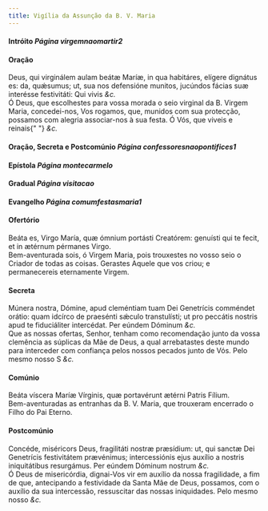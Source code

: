 ```yaml
---
title: Vigília da Assunção da B. V. Maria
---
```


<h4 class="text-center">
  Intróito <em>Página virgemnaomartir2</em>
</h4>

<h4 class="text-center">Oração</h4>
<div class="container-fluid">
  <div class="row">
    <div class="col-6 dropcaps text-justify">
      Deus, qui virginálem aulam beátæ Maríæ, in qua habitáres, elígere dignátus
      es: da, quǽsumus; ut, sua nos defensióne munitos, jucúndos fácias suæ
      interésse festivitáti: Qui vivis <em>&c.</em>
    </div>
    <div class="col-6 dropcaps text-justify">
      Ó Deus, que escolhestes para vossa morada o seio virginal da B. Virgem
      Maria, concedei-nos, Vos rogamos, que, munidos com sua protecção, possamos
      com alegria associar-nos à sua festa. Ó Vós, que viveis e reinais{" "}
      <em>&c.</em>
    </div>
  </div>
</div>

<h4 class="text-center">
  Oração, Secreta e Postcomúnio <em>Página confessoresnaopontifices1</em>
</h4>

<h4 class="text-center">
  Epístola <em>Página montecarmelo</em>
</h4>

<h4 class="text-center">
  Gradual <em>Página visitacao</em>
</h4>

<h4 class="text-center">
  Evangelho <em>Página comumfestasmaria1</em>
</h4>

<h4 class="text-center">Ofertório</h4>
<div class="container-fluid">
  <div class="row">
    <div class="col-6 dropcaps text-justify">
      Beáta es, Virgo María, quæ ómnium portásti Creatórem: genuísti qui te
      fecit, et in ætérnum pérmanes Virgo.
    </div>
    <div class="col-6 dropcaps text-justify">
      Bem-aventurada sois, ó Virgem Maria, pois trouxestes no vosso seio o
      Criador de todas as coisas. Gerastes Aquele que vos criou; e permanecereis
      eternamente Virgem.
    </div>
  </div>
</div>

<h4 class="text-center">Secreta</h4>
<div class="container-fluid">
  <div class="row">
    <div class="col-6 dropcaps text-justify">
      Múnera nostra, Dómine, apud cleméntiam tuam Dei Genetrícis comméndet
      orátio: quam idcírco de praesénti sǽculo transtulísti; ut pro peccátis
      nostris apud te fiduciáliter intercédat. Per eúndem Dóminum <em>&c.</em>
    </div>
    <div class="col-6 dropcaps text-justify">
      Que as nossas ofertas, Senhor, tenham como recomendação junto da vossa
      clemência as súplicas da Mãe de Deus, a qual arrebatastes deste mundo para
      interceder com confiança pelos nossos pecados junto de Vós. Pelo mesmo
      nosso S <em>&c.</em>
    </div>
  </div>
</div>

<h4 class="text-center">Comúnio</h4>
<div class="container-fluid">
  <div class="row">
    <div class="col-6 dropcaps text-justify">
      Beáta víscera Maríæ Vírginis, quæ portavérunt ætérni Patris Fílium.
    </div>
    <div class="col-6 dropcaps text-justify">
      Bem-aventuradas as entranhas da B. V. Maria, que trouxeram encerrado o
      Filho do Pai Eterno.
    </div>
  </div>
</div>

<h4 class="text-center">Postcomúnio</h4>
<div class="container-fluid">
  <div class="row">
    <div class="col-6 dropcaps text-justify">
      Concéde, miséricors Deus, fragilitáti nostræ præsídium: ut, qui sanctæ Dei
      Genetrícis festivitátem prævénimus; intercessiónis ejus auxílio a nostris
      iniquitátibus resurgámus. Per eúndem Dóminum nostrum <em>&c.</em>
    </div>
    <div class="col-6 dropcaps text-justify">
      Ó Deus de misericórdia, dignai-Vos vir em auxílio da nossa fragilidade, a
      fim de que, antecipando a festividade da Santa Mãe de Deus, possamos, com
      o auxílio da sua intercessão, ressuscitar das nossas iniquidades. Pelo
      mesmo nosso <em>&c.</em>
    </div>
  </div>
</div>
